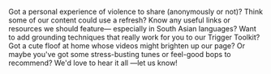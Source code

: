 Got a personal experience of violence to share (anonymously or not)? Think some of our content could use a refresh? Know any useful links or resources we should feature— especially in South Asian languages? Want to add grounding techniques that really work for you to our Trigger Toolkit? Got a cute floof at home whose videos might brighten up our page? Or maybe you've got some stress-busting tunes or feel-good bops to recommend? We'd love to hear it all —let us know!
